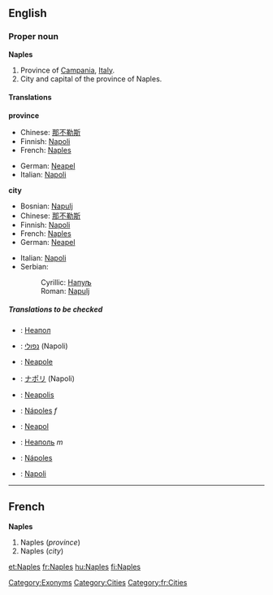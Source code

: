 ==English==

===Proper noun===
{{wikipedia}}
'''Naples'''

#Province of [[Campania]], [[Italy]].
#City and capital of the province of Naples.<!--encyclopedic information:, with a metropolitan population of more than 2,300,000.-->

====Translations====
'''province'''
{{top}}
*Chinese: [[那不勒斯]]
*Finnish: [[Napoli]]
*French: [[Naples#French|Naples]]
{{mid}}
*German: [[Neapel]] {{n}}
*Italian: [[Napoli]]
{{bottom}}

'''city'''
{{top}}
*Bosnian: [[Napulj#Bosnian|Napulj]] {{m}}
*Chinese: [[那不勒斯]]
*Finnish: [[Napoli]]
*French: [[Naples#French|Naples]]
*German: [[Neapel]] {{n}}
{{mid}}
*Italian: [[Napoli]] {{f}}
*Serbian:
*:Cyrillic: [[Напуљ#Serbian|Напуљ]] {{m}}
*:Roman: [[Napulj#Serbian|Napulj]] {{m}}
{{bottom}}

=====Translations to be checked=====
<!--Remove this section once all of the translations below have been moved into the tables above.-->
{{checktrans}}

*{{ttbc|Bulgarian}}: [[Неапол]]
*{{ttbc|Hebrew}}: [[נפולי]] (Napoli)
*{{ttbc|Interlingua}}: [[Neapole]]
*{{ttbc|Japanese}}: [[ナポリ]] (Napoli)
*{{ttbc|Latin}}: [[Neapolis]]
*{{ttbc|Portuguese}}: [[Nápoles]] ''f''
*{{ttbc|Polish}}: [[Neapol]]
*{{ttbc|Russian}}: [[Неаполь]] ''m''
*{{ttbc|Spanish}}: [[Nápoles]]
*{{ttbc|Turkish}}: [[Napoli]]

[[Category:Exonyms]]
[[Category:Cities]]
[[Category:fr:Cities]]

----

==French==
'''Naples'''

#Naples (''province'')
#Naples (''city'')

[[et:Naples]]
[[fr:Naples]]
[[hu:Naples]]
[[fi:Naples]]